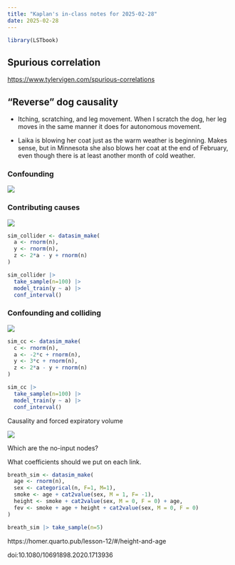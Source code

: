 ```yaml
---
title: "Kaplan's in-class notes for 2025-02-28"
date: 2025-02-28
---
```


```r
library(LSTbook)
```

## Spurious correlation

<https://www.tylervigen.com/spurious-correlations>

## "Reverse" dog causality

- Itching, scratching, and leg movement. When I scratch the dog, her leg moves in the same manner it does for autonomous movement.

- Laika is blowing her coat just as the warm weather is beginning. Makes sense, but in Minnesota she also blows her coat at the end of February, even though there is at least another month of cold weather.



### Confounding

![](www/confounding.png)

### Contributing causes

![](www/contributing-causes.png)

```r
sim_collider <- datasim_make(
  a <- rnorm(n),
  y <- rnorm(n),
  z <- 2*a - y + rnorm(n)
)

sim_collider |>
  take_sample(n=100) |>
  model_train(y ~ a) |>
  conf_interval()
```

### Confounding and colliding


![](www/confounder-collider.png)

```r
sim_cc <- datasim_make(
  c <- rnorm(n),
  a <- -2*c + rnorm(n),
  y <- 3*c + rnorm(n),
  z <- 2*a - y + rnorm(n)
)

sim_cc |>
  take_sample(n=100) |>
  model_train(y ~ a) |>
  conf_interval()
```



Causality and forced expiratory volume

![](www/FEV-network.png)


Which are the no-input nodes?

What coefficients should we put on each link.

```r
breath_sim <- datasim_make(
  age <- rnorm(n),
  sex <- categorical(n, F=1, M=1),
  smoke <- age + cat2value(sex, M = 1, F= -1),
  height <- smoke + cat2value(sex, M = 0, F = 0) + age,
  fev <- smoke + age + height + cat2value(sex, M = 0, F = 0) 
)

breath_sim |> take_sample(n=5)
```



https://homer.quarto.pub/lesson-12/#/height-and-age

doi:10.1080/10691898.2020.1713936



